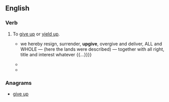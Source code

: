 ==English==

===Verb===
{{en-verb|upgives|upgiving|upgave|upgiven}}

#{{transitive|obsolete|poetic|Scottish law}} To [[give up]] or [[yield up]].
#*{{quote-book|year=1811|author=Robert Bell|title=A System of the Forms of Deeds Used in Scotland|url=http://books.google.com/books?id=KrA2AAAAIAAJ|page=116
|passage={{...}} we hereby resign, surrender, '''upgive''', overgive and deliver, ALL and WHOLE — (here the lands were described) — together with all right, title and interest whatever {{...}}}}
#*{{quote-book|year=1849|author=[[w:Robert Wharton Landis|Robert Wharton Landis]]|title=Liberty's Triumph: A Poem|url=http://books.google.com/books?id=ai81AAAAMAAJ|page=255
|passage=Then, too, are Jersey's sons all resolute, / Repairing to the camp in numbers great, / Their sufferings to avenge upon the foe, / Which all must cease should Jersey be '''upgiven'''.}}
#*{{quote-book|year=1906|author=[[w:Charles Montagu Doughty|Charles Montagu Doughty]]|title=The Dawn in Britain|url=http://books.google.com/books?id=RPPoer0jfqwC|page=4
|passage=There fell a sudden rain then, from the gods: / Which glisters, in the sun, like golden hairs; / And earth '''upgave''' sweet savour of her sod, / Mingled with iron stink of sweat and blood.}}

===Anagrams===
* [[give up#English|give up]]